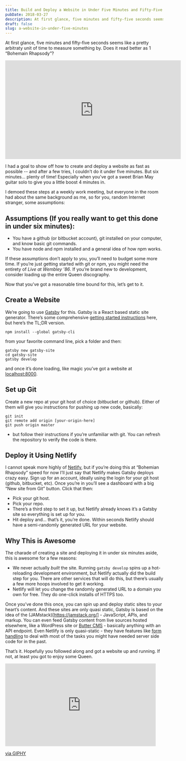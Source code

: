 ```yaml
---
title: Build and Deploy a Website in Under Five Minutes and Fifty-Five Seconds
pubDate: 2018-03-27
description: At first glance, five minutes and fifty-five seconds seems like a pretty arbitraty unit of time to measure something by. Does it read better as 1 “Bohemain Rhapsody”?
draft: false
slug: a-website-in-under-five-minutes
---
```


At first glance, five minutes and fifty-five seconds seems like a pretty arbitraty unit of time to measure something by. Does it read better as 1 “Bohemain Rhapsody”?

<iframe width="560" height="315" src="https://www.youtube.com/embed/fJ9rUzIMcZQ" frameborder="0" allow="autoplay; encrypted-media" allowfullscreen></iframe>

I had a goal to show off how to create and deploy a website as fast as possible -- and after a few tries, I couldn't do it under five minutes. But six minutes... plenty of time! Especially when you've got a sweet Brian May guitar solo to give you a little boost 4 minutes in.

I demoed these steps at a weekly work meeting, but everyone in the room had about the same background as me, so for you, random Internet stranger, some assumptions:

## Assumptions (If you really want to get this done in under six minutes):

- You have a github (or bitbucket account), git installed on your computer, and know basic git commands.
- You have node and npm installed and a general idea of how npm works.

If these assumptions don’t apply to you, you’ll need to budget some more time. If you’re just getting started with git or npm, you might need the entirety of _Live at Wembley '86_. If you’re brand new to development, consider loading up the entire Queen discography.

Now that you’ve got a reasonable time bound for this, let’s get to it.

## Create a Website

We’re going to use [Gatsby](https://www.gatsbyjs.org/) for this. Gatsby is a React based static site generator. There’s some comprehensive [getting started instructions](https://www.gatsbyjs.org/docs/) here, but here’s the TL;DR version.

`npm install --global gatsby-cli`

from your favorite command line, pick a folder and then:

```shell
gatsby new gatsby-site
cd gatsby-site
gatsby develop
```

and once it’s done loading, like magic you’ve got a website at [localhost:8000](localhost:8000).

## Set up Git

Create a new repo at your git host of choice (bitbucket or github). Either of them will give you instructions for pushing up new code, basically:

```shell
git init
git remote add origin [your-origin-here]
git push origin master
```

- but follow their instructions if you’re unfamiliar with git. You can refresh the repository to verify the code is there.

## Deploy it Using Netlify

I cannot speak more highly of [Netlify](https://www.netlify.com/), but if you’re doing this at “Bohemian Rhapsody” speed for now I’ll just say that Netlify makes Gatsby deploys crazy easy. Sign up for an account, ideally using the login for your git host (github, bitbucket, etc). Once you’re in you’ll see a dashboard with a big “New site from Git” button. Click that then:

- Pick your git host.
- Pick your repo.
- There’s a third step to set it up, but Netlify already knows it’s a Gatsby site so everything is set up for you.
- Hit deploy and... that’s it, you’re done. Within seconds Netlify should have a semi-randomly generated URL for your website.

## Why This is Awesome

The charade of creating a site and deploying it in under six minutes aside, this is awesome for a few reasons:

- We never actually _built_ the site. Running `gatsby develop` spins up a hot-reloading development environment, but Netlify actually did the build step for you. There are other services that will do this, but there’s usually a few more hoops involved to get it working.
- Netlify will let you change the randomly generated URL to a domain you own for free. They do one-click installs of HTTPS too.

Once you’ve done this once, you can spin up and deploy static sites to your heart’s content. And these sites are only quasi static, Gatsby is based on the idea of the (JAMstack)[https://jamstack.org/] - JavaScript, APIs, and markup. You can even feed Gatsby content from live sources hosted elsewhere, like a WordPress site or [Butter CMS](https://buttercms.com/) - basically anything with an API endpoint. Even Netlify is only quasi-static - they have features like [form handling](https://www.netlify.com/docs/form-handling/) to deal with most of the tasks you might have needed server side code for in the past.

That’s it. Hopefully you followed along and got a website up and running. If not, at least you got to enjoy some Queen.

<iframe src="https://giphy.com/embed/cAfaWIcWr7qus" width="480" height="264" frameBorder="0" class="giphy-embed" allowFullScreen></iframe><p><a href="https://giphy.com/gifs/cAfaWIcWr7qus">via GIPHY</a></p>
